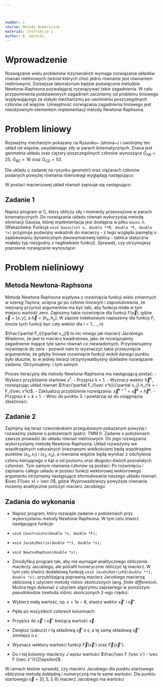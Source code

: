 ```yaml
---



number: 1
course: Metody Numeryczne
material: Instrukcja 1
author: B. Górecki
---
```


# Wprowadzenie

Rozwiązanie wielu problemów inżynierskich wymaga rozwiązania układów równań nieliniowych (wśród których choć jedno równanie jest równaniem nieliniowym). Dzisiejsze laboratorium będzie poświęcone metodzie Newtona-Raphsona pozwalającej rozwiązywać takie zagadnienia. W celu przypomnienia podstawowych zagadnień zaczniemy od problemu liniowego wypływającego ze statyki mechanizmu po uwolnieniu poszczególnych członów od więzów. Umiejętność rozwiązania zagadnienia liniowego jest nieodzownym elementem implementacji metody Newtona-Raphsona.

# Problem liniowy
\begin{figure*}[h]\label{uklad1}
\centering
\includegraphics[width=0.9\textwidth]{mechanizm.png}
\caption[c]{Wyjściowy układ mechaniczny (po lewej) oraz poszczególne człony uwolnione od więzów (po prawej).}
\end{figure*}
Rozważmy mechanizm pokazany na Rysunku~\ref{uklad1}
(strona~\pageref{uklad1}) i uwolnijmy ten układ od więzów, uwydatniając siły w parach kinematycznych. Znana jest geometria układu oraz ciężary poszczególnych członów wynoszące $G_{AB}=25$, $G_{BC}=16$ oraz $G_{CD}=53$.


Dla układu o zadanej na rysunku geometrii oraz ciężarach członów podanych powyżej równania równowagi wyglądają następująco:
\begin{displaymath}
\begin{tabular}{c}
$R_{Ax}+R_{Bx} = 0$ \\
$R_{Ay}+R_{By} = G_{AB}$ \\
$M_A-1.5G_{AB}+3R_{By}-4R_{Bx}=0$ \\
$-R_{Bx}+R_{Cx}=0$ \\
$-R_{By}+R_{Cy}=G_{BC}$ \\
$-2G_{BC}-3R_{Cx}+4R_{Cy}=0$ \\
$-R_{Cx}+R_{Dx}=0$ \\
$-R_{Cy}+R_{Dy}=G_{CD}$ \\
$-G_{CD}+7R_{Dx}+2R_{Dy}=0$ \\
\end{tabular}
\end{displaymath}

W postaci macierzowej układ równań zapisuje się następująco:
\begin{displaymath}
\left[ \begin{tabular}{c c c c c c c c c} 1 & 0 & 0 & 1 & 0 & 0 & 0 & 0 & 0 \\
 0 & 1 & 0 & 0 & 1 & 0 & 0 & 0 & 0 \\
 0 & 0 & 1 & -4 & 3 & 0 & 0 & 0 & 0 \\
 0 & 0 & 0 & -1 & 0 & 1 & 0 & 0 & 0 \\
 0 & 0 & 0 & 0 & -1 & 0 & 1 & 0 & 0 \\
 0 & 0 & 0 & 0 & 0 & -3 & 4 & 0 & 0 \\
 0 & 0 & 0 & 0 & 0 & -1 & 0 & 1 & 0 \\
 0 & 0 & 0 & 0 & 0 & 0 & -1 & 0 & 1 \\
 0 & 0 & 0 & 0 & 0 & 0 & 0 & 7 & 2 \\
  \end{tabular} \right]
\left[ \begin{tabular}{c} $R_{Ax}$ \\
$R_{Ay}$ \\
$M_A$ \\
$R_{Bx}$ \\
$R_{By}$ \\
$R_{Cx}$ \\
$R_{Cy}$ \\
$R_{Dx}$ \\
$R_{Dy}$ \\
\end{tabular} \right] = \left[
\begin{tabular}{c} 0 \\
25 \\
37.5 \\
0 \\
16 \\
32 \\
0 \\
53 \\
53 \\ \end{tabular} \right]
\end{displaymath}

## Zadanie 1
Napisz program w C, który obliczy siły i momenty przenoszone w parach kinematycznych. Do rozwiązania układu równań wykorzystaj metodę eliminacji Gaussa, której implementacja jest dostępna w pliku `Gauss.h`. (Wskazówka: Funkcja `void Gauss(int n, double **M, double *F, double *x)` przyjmuje podwójny wskaźnik do macierzy - z tego względu pamiętaj o zaalokowaniu dynamicznym dwuwymiarowej tablicy - tablica statyczna miałaby typ niezgodny z nagłówkiem funkcji). Sprawdź, czy otrzymujesz poprawne rozwiązanie wynoszące:
\begin{displaymath}
\left[ \begin{tabular}{c} $R_{Ax}$ \\
$R_{Ay}$ \\
$M_A$ \\
$R_{Bx}$ \\
$R_{By}$ \\
$R_{Cx}$ \\
$R_{Cy}$ \\
$R_{Dx}$ \\
$R_{Dy}$ \\
\end{tabular} \right] = \left[
\begin{tabular}{c} 8.117647 \\
		39.088235 \\
		47.294118 \\
		- 8.117647 \\
		- 14.088235 \\
		- 8.117647 \\
		1.911765 \\
		- 8.117647 \\
		54.911765 \\ \end{tabular} \right]
\end{displaymath}

# Problem nieliniowy

## Metoda Newtona-Raphsona
Metoda Newtona Raphsona wypływa z rozwinięcia funkcji wielu zmiennych w szereg Taylora, ucięcia go po członie liniowym i zapostulowania, że nieznany przyrost argumentów ma być taki, aby funkcja miała w tym miejscu wartość zero. Zapiszmy takie rozwinięcie dla funkcji $F(\vec x)$, gdzie $\vec x = [x,y]$, a $\vec h = [h_x, h_y]$.
\begin{displaymath}
F(\vec x_0 + \vec h) = F(\vec x_0) + \frac{\partial F}{\partial x} h_x + \frac{\partial F}{\partial y} h_y + ...
\end{displaymath}
W zapisie indeksowym napiszemy dla funkcji $F_i$ (może tych funkcji być cały wektor dla $i = 1,...,n$)
\begin{displaymath}
F_i(\vec x_0 + \vec h) = F_i(\vec x_0) + \frac{\partial F_i}{\partial x_j} h_j + ...
\end{displaymath}

$\frac{\partial F_i}{\partial x_j}$ to nic innego jak macierz Jacobiego. Wiadomo, że jest to macierz kwadratowa, jako że rozwiązujemy zagadnienie mające tyle samo równań co niewiadomych. Przyrównujemy rozwinięcie do zera - pozwoli nam to wyznaczyć takie przesunięcie argumentów, że gdyby liniowe rozwinięcie funkcji wokół danego punktu było słuszne, to w jednej iteracji otrzymywalibyśmy dokładne rozwiązanie zadania. Otrzymujemy:
\begin{displaymath}
F_i(\vec x_0 + \vec h) = F_i(\vec x_0) + \frac{\partial F_i}{\partial x_j} h_j = 0
\end{displaymath}
i tym samym
\begin{displaymath}
\frac{\partial F_i}{\partial x_j} h_j = - F_i(\vec x_0)
\end{displaymath}

Proces iteracyjny dla metody Newtona-Raphsona ma następującą postać:
- Wybierz przybliżenie startowe *$x^1$*.
- Przypisz k = 1.
- Wyznacz wektor $\vec h^k$, rozwiązując układ równań $\frac{\partial F_i(\vec x^k)}{\partial x_j} h_j^k = - F_i(\vec x^k)$.
- Zaktualizuj przybliżenie rozwiązania: $\vec x^{k+1} = \vec x^k + \vec h^k$.
- Przypisz $k = k+1$.
- Wróc do punktu 3. i powtarzaj aż do osiągnięcia zbieżności.

## Zadanie 2

\includegraphics[width=0.5\textwidth]{czworobok.png}

Zajmijmy się teraz czworobokiem przegubowym pokazanym powyżej i rozważmy zadanie o położeniach (patrz: TMM I). Zadanie o położeniach zawsze prowadzi do układu równań nieliniowych. Do jego rozwiązania wykorzystamy metodę Newtona-Raphsona. Układ rozważymy we współrzędnych naturalnych (nieznanymi wielkościami będą współrzędne punktów $(x_0,x_1)$ i $(x_2,x_3)$, a równania więzów będą wynikać z odchylenia członu kierującego o kąt $\alpha$ od poziomu oraz długości dwóch pozostałych członów). Tym samym równania członów są postaci:
\begin{displaymath}
\begin{tabular}{c}
$x_0 = 5 \cdot cos\alpha$ \\
$x_1 = 5 \cdot sin \alpha$ \\
$(x_2-x_0)^2 + (x_3-x_1)^2 = 4$ \\
$(3-x_2)^2 + (x_3-0)^2 = 36$
\end{tabular}
\end{displaymath}
Po rozwinięciu i zapisaniu całego układu w postaci funkcji wektorowej wektorowego argumentu otrzymamy następujące sformułowanie naszego układu równań: $\vec F(\vec x) = \vec 0$, gdzie
\begin{displaymath}
\vec F(\vec x) = \left[ \begin{tabular}{c} $x_0 - 5 \cdot cos\alpha$ \\
$x_1 - 5 \cdot sin \alpha$ \\
$x_2^2-2x_0 x_2 + x_0^2 + x_3^2-2x_1 x_3 +x_1^2 -4 $ \\
$-6x_2+x_2^2+x_3^2-27$
\end{tabular} \right]
\end{displaymath}
Wyprowadziwszy powyższe równania możemy analitycznie policzyć macierz Jacobiego:
\begin{displaymath}
J = \frac{\partial \vec F}{\partial \vec x} = 
\left[ \begin{tabular}{c c c c}
1 & 0 & 0 & 0 \\
0 & 1 & 0 & 0 \\
$-2x_2+2x_0$ & $-2x_3+2x_1$ & $-2x_0+2x_2$ & $-2x_1+2x_3$ \\
0 & 0 & $-6+2x_2$ & $2x_3$ \\
\end{tabular}
\right]
\end{displaymath}

## Zadania do wykonania
- Napisz program, który rozwiąże zadanie o położeniach przy wykorzystaniu metody Newtona-Raphsona. W tym celu stwórz następujące funkcje:
- `void Constraints(double *x, double *F);`
- `void JacobiMatrix(double **J, double *x);`
- `void NewtonRaphson(double *x);`
- Zmodyfikuj program tak, aby nie wymagał analitycznego obliczenia macierzy Jacobiego, ale potrafił numerycznie obliczyć tę macierz. W tym celu stwórz dodatkową funkcję `void JacobiMatrixFD(double **J, double *x);` przybliżającą poprawną macierz Jacobiego macierzą obliczoną z użyciem metody różnic skończonych (ang. *finite difference*). Można tego dokonać z użyciem algorytmu zapisanego w poniższym pseudokodzie (metoda różnic skończonych 2-ego rzędu):

- Wybierz małą wartość, np. $\epsilon = 1e-8$, stwórz wektor $\vec x'$ i $\vec x''$.
- Pętla po wszystkich czterech kolumnach:
- Przypisz do $\vec x'$ i $\vec x''$ bieżącą wartość $\vec x$.
- Zwiększ (zaburz) *i*-tą składową $\vec x'$ o $\epsilon$, a tę samą składową $\vec x''$ zmniejsz o $\epsilon$.
- Wyznacz wektory wartości funkcji $\vec F (\vec x')$ oraz $\vec F (\vec x'')$.
- Do *i*-tej kolumny macierzy $J$ wpisz wartości $\frac{\vec F (\vec x') - \vec F (\vec x'')}{2\epsilon}$.

W ramach testów sprawdź, czy macierz Jacobiego dla punktu startowego obliczona metodą dokładną i numeryczną ma te same wartości. Dla punktu startowego $\vec x = [0, 5, 3, 6]$ macierz Jacobiego ma wartości
\begin{displaymath}
J = \left[ \begin{tabular}{c c c c}
1 & 0 & 0 & 0 \\
0 & 1 & 0 & 0 \\
-6 & -2 & 6 &2 \\
0 & 0 & 0 & 12 \\ \end{tabular} \right]
\end{displaymath}


